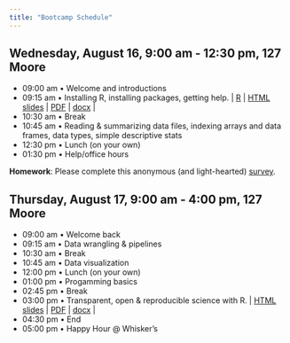 ```yaml
---
title: "Bootcamp Schedule"
---
```


## Wednesday, August 16, 9:00 am - 12:30 pm, 127 Moore

- 09:00 am • Welcome and introductions
- 09:15 am • Installing R, installing packages, getting help. | [R](talks/R-Workshop-James.R) | [HTML slides](talks/R-Workshop-James.html) | [PDF](talks/R-Workshop-James.pdf) | [docx](talks/R-Workshop-James.docx) | 
- 10:30 am • Break
- 10:45 am • Reading & summarizing data files, indexing arrays and data frames, data types, simple descriptive stats
- 12:30 pm • Lunch (on your own)
- 01:30 pm • Help/office hours

**Homework**: Please complete this anonymous (and light-hearted) [survey](https://docs.google.com/forms/d/1l5OX8PcN_lfVn3ykr_PtHCzhRbWzMbxhqtgILD45zRg/edit).

## Thursday, August 17, 9:00 am - 4:00 pm, 127 Moore

- 09:00 am • Welcome back
- 09:15 am • Data wrangling & pipelines
- 10:30 am • Break
- 10:45 am • Data visualization
- 12:00 pm • Lunch (on your own)
- 01:00 pm • Progamming basics
- 02:45 pm • Break
- 03:00 pm • Transparent, open & reproducible science with R. | [HTML slides](talks/r-eproducible-science.html) | [PDF](talks/r-eproducible-science.pdf) | [docx](talks/r-eproducible-science.docx) |
- 04:30 pm • End
- 05:00 pm • Happy Hour @ Whisker's